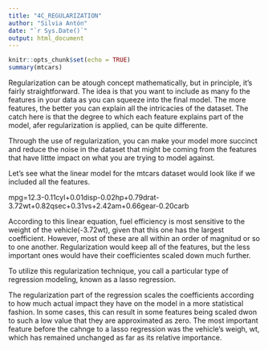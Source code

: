 ---
title: "4C_REGULARIZATION"
author: "Silvia Antón"
date: "`r Sys.Date()`"
output: html_document
---

```{r setup, include=FALSE}
knitr::opts_chunk$set(echo = TRUE)
summary(mtcars)
```

Regularization can be atough concept mathematically, but in principle, it's fairly straightforward. The idea is that you want to include as many fo the features in your data as you can squeeze into the final model. The more features, the better you can explain all the intricacies of the dataset. The catch here is that the degree to which each feature explains part of the model, afer regularization is applied, can be quite differente.

Through the use of regularization, you can make your model more succinct and reduce the noise in the dataset that might be coming from the features that have littte impact on what you are trying to model against.

Let's see what the linear model for the mtcars dataset would look like if we included all the features. 

mpg=12.3-0.11cyl+0.01disp-0.02hp+0.79drat-3.72wt+0.82qsec+0.31vs+2.42am+0.66gear-0.20carb

According to this linear equation, fuel efficiency is most sensitive to the weight of the vehicle(-3.72wt), given that this one has the largest coefficient. However, most of these are all within an order of magnitud or so to one another. Regularization would keep all of the features, but the less important ones would have their coefficientes scaled down much further.

To utilize this regularization technique, you call a particular type of regression modeling, known as a lasso regression.

The regularization part of the regression scales the coefficients according to how much actual impact they have on the model in a more statistical fashion. In some cases, this can result in some features being scaled dwon to such a low value that they are approximated as zero. The most important feature before the cahnge to a lasso regression was the vehicle's weigh, wt, which has remained unchanged as far as its relative importance.
